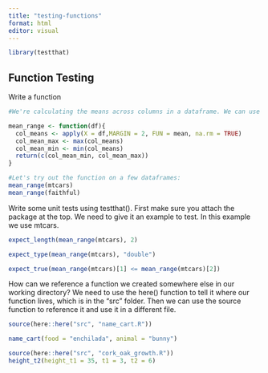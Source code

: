 ```yaml
---
title: "testing-functions"
format: html
editor: visual
---
```


```r
library(testthat)
```

## Function Testing 

Write a function

```r
#We're calculating the means across columns in a dataframe. We can use apply to say apply something to all of the columns (margin=2) in this dataframe. Then find the max and min of those means. Then I want to return a vector that contains the min and max.

mean_range <- function(df){
  col_means <- apply(X = df,MARGIN = 2, FUN = mean, na.rm = TRUE)
  col_mean_max <- max(col_means)
  col_mean_min <- min(col_means)
  return(c(col_mean_min, col_mean_max))
}
```

```r
#Let's try out the function on a few dataframes:
mean_range(mtcars)
mean_range(faithful)
```

Write some unit tests using testthat(). First make sure you attach the package at the top. We need to give it an example to test. In this example we use mtcars.

```r
expect_length(mean_range(mtcars), 2)
```

```r
expect_type(mean_range(mtcars), "double")
```

```r
expect_true(mean_range(mtcars)[1] <= mean_range(mtcars)[2])
```

How can we reference a function we created somewhere else in our working directory? We need to use the here() function to tell it where our function lives, which is in the "src" folder. Then we can use the source function to reference it and use it in a different file.

```r
source(here::here("src", "name_cart.R"))
```

```r
name_cart(food = "enchilada", animal = "bunny")
```

```r
source(here::here("src", "cork_oak_growth.R"))
height_t2(height_t1 = 35, t1 = 3, t2 = 6)
```
